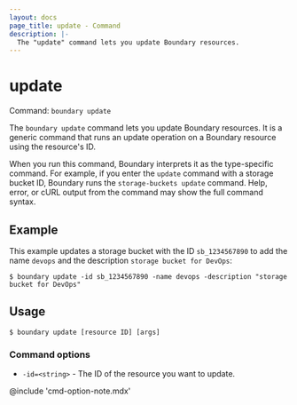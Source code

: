 ```yaml
---
layout: docs
page_title: update - Command
description: |-
  The "update" command lets you update Boundary resources.
---
```


# update

Command: `boundary update`

The `boundary update` command lets you update Boundary resources.
It is a generic command that runs an update operation on a Boundary resource using the resource's ID.

When you run this command, Boundary interprets it as the type-specific command.
For example, if you enter the `update` command with a storage bucket ID, Boundary runs the `storage-buckets update` command.
Help, error, or cURL output from the command may show the full command syntax.

## Example

This example updates a storage bucket with the ID `sb_1234567890` to add the name `devops` and the description `storage bucket for DevOps`:

```shell-session
$ boundary update -id sb_1234567890 -name devops -description "storage bucket for DevOps"
```

## Usage

<CodeBlockConfig hideClipboard>

```shell-session
$ boundary update [resource ID] [args]
```

</CodeBlockConfig>

### Command options

- `-id=<string>` - The ID of the resource you want to update.

@include 'cmd-option-note.mdx'